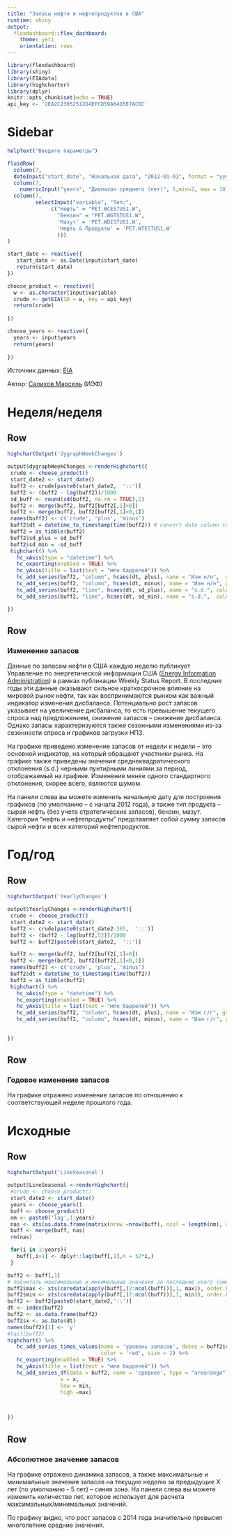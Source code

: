 ```yaml
---
title: "Запасы нефти и нефтепродуктов в США"
runtime: shiny
output:
  flexdashboard::flex_dashboard:
    theme: yeti
    orientation: rows
---
```



```r
library(flexdashboard)
library(shiny)
library(EIAdata)
library(highcharter)
library(dplyr)
knitr::opts_chunk$set(echo = TRUE)
api_key <- '2EA2C23052512D4EFCD59A64D5E7ACEC'

```


Sidebar {.sidebar}
=====================================

```r

helpText("Введите параметры")

fluidRow(
  column(7,
  dateInput("start_date", "Начальная дата", "2012-01-01", format = "yyyy-mm-dd")),
  column(7,
    numericInput("years", "Диапазон среднего (лет)", 5,min=2, max = 10)),
  column(7,
         selectInput("variable", "Тип:",
              c("Нефть" = "PET.WCESTUS1.W",
                "Бензин" = "PET.WGTSTUS1.W",
                'Мазут' = 'PET.WDISTUS1.W',
                'Нефть & Продукты' = 'PET.WTESTUS1.W'
                )))
)

start_date <- reactive({
   start_date <- as.Date(input$start_date)
   return(start_date)
})

choose_product <- reactive({
  w <- as.character(input$variable)
  crude <- getEIA(ID = w, key = api_key)
  return(crude)
  
})

choose_years <- reactive({
  years <- input$years
  return(years)
  
})


```


Источник данных: [EIA](https://www.eia.gov/petroleum/supply/weekly/)

Автор: [Салихов Марсель](marcel.salikhov@gmail.com) (ИЭФ)

Неделя/неделя
===================================== 

Row {data-height=400}
-----------------------------------------------------------------------


```r


highchartOutput('dygraphWeekChanges')

output$dygraphWeekChanges <-renderHighchart({
 crude <- choose_product()
 start_date2 <- start_date()
 buff2 <- crude[paste0(start_date2,  '::')]
 buff2 <- (buff2 - lag(buff2))/1000
 sd_buff <- round(sd(buff2, na.rm = TRUE),2)
 buff2 <- merge(buff2, buff2[buff2[,1]>0])
 buff2 <- merge(buff2, buff2[buff2[,1]<0,1])
 names(buff2) <- c('crude', 'plus', 'minus')
 buff2$dt = datetime_to_timestamp(time(buff2)) # convert date column to datestamp
 buff2 = as_tibble(buff2)
 buff2$sd_plus = sd_buff 
 buff2$sd_min = -sd_buff
 highchart() %>% 
   hc_xAxis(type = "datetime") %>% 
   hc_exporting(enabled = TRUE) %>%
   hc_yAxis(title = list(text = "млн баррелей")) %>% 
   hc_add_series(buff2, "column", hcaes(dt, plus), name = "Изм н/н",  groupPadding = 0.0, color = 'green') %>%
   hc_add_series(buff2, "column", hcaes(dt, minus), name = "Изм н/н", groupPadding = 0.0, color = 'red') %>%
   hc_add_series(buff2, "line", hcaes(dt, sd_plus), name = "s.d.", color = 'black', dashStyle = 'Dash',lineWidth=1) %>%
   hc_add_series(buff2, "line", hcaes(dt, sd_min), name = "s.d.",  color = 'black', dashStyle = 'Dash',lineWidth=1) 

})

```

Row {data-height=350}
-----------------------------------------------------------------------

### Изменение запасов 

Данные по запасам нефти в США каждую неделю публикует Управление по энергетической информации США ([Energy Information Administration](https://www.eia.gov/petroleum/supply/weekly/)) в рамках публикации Weekly Status Report. В последние годы эти данные оказывают сильное краткосрочное влияние на мировой рынок нефти, так как воспринимаются рынком как важный индикатор изменения дисбаланса. Потенциально рост запасов указывает на увеличение дисбаланса, то есть превышение текущего спроса над предложением, снижение запасов -- снижение дисбаланса. Однако запасы характеризуются также сезонными изменениями из-за сезонности спроса и графиков загрузки НПЗ. 

На графике приведено изменение запасов от недели к недели -- это основной индикатор, на который обращают участники рынка. На графике также приведены значения среднеквадратического отклонения (s.d.) черными пунтирными линиями за период, отображаемый на графике. Изменения менее одного стандартного отклонения, скорее всего, являются шумом. 

На панели слева вы можете изменить начальную дату для построения графиков (по умолчанию -- с начала 2012 года), а также тип продукта -- сырая нефть (без учета стратегических запасов), бензин, мазут. Категория "нефть и нефтепродукты" представляет собой сумму запасов сырой нефти и всех категорий нефтепродуктов. 

Год/год
===================================== 

Row {data-height=600}
-----------------------------------------------------------------------


```r


highchartOutput('YearlyChanges')

output$YearlyChanges <-renderHighchart({
 crude <- choose_product()
 start_date2 <- start_date()
 buff2 <- crude[paste0(start_date2-365,  '::')]
 buff2 <- (buff2 - lag(buff2,52))/1000
 buff2 <- buff2[paste0(start_date2,  '::')]

 buff2 <- merge(buff2, buff2[buff2[,1]>0])
 buff2 <- merge(buff2, buff2[buff2[,1]<0,1])
 names(buff2) <- c('crude', 'plus', 'minus')
 buff2$dt = datetime_to_timestamp(time(buff2))
 buff2 = as_tibble(buff2)
 highchart() %>% 
   hc_xAxis(type = "datetime") %>% 
   hc_exporting(enabled = TRUE) %>%
   hc_yAxis(title = list(text = "млн баррелей")) %>% 
   hc_add_series(buff2, "column", hcaes(dt, plus), name = "Изм г/г", groupPadding = 0.0, color = 'green') %>%
   hc_add_series(buff2, "column", hcaes(dt, minus), name = "Изм г/г", groupPadding = 0.0, color = 'red')

 
})

```

Row {data-height=350}
-----------------------------------------------------------------------

### Годовое изменение запасов

На графике отражено изменение запасов по отношению к соответствующей неделе прошлого года. 

Исходные 
===================================== 

Row {data-height=600}
-----------------------------------------------------------------------


```r
highchartOutput('LineSeasonal')

output$LineSeasonal <-renderHighchart({
 #crude <- choose_product()
 start_date2 <- start_date()
 years <- choose_years()
 buff <- choose_product()
 nm <- paste0('lag',1:years)
 nas <- xts(as.data.frame(matrix(nrow =nrow(buff), ncol = length(nm), dimnames = list(NULL,     nm))),order.by = index(buff))
 buff <- merge(buff, nas)
 rm(nas)

 for(i in 1:years){
   buff[,i+1] <- dplyr::lag(buff[,1],n = 52*i,)
 }

buff2 <- buff[,1]
# посчитать максимальные и минимальные значения за последние years (смещение на 52 недели)
buff2$max <- xts(coredata(apply(buff[,(2:ncol(buff))],1, max)), order.by = index(buff))
buff2$min <- xts(coredata(apply(buff[,(2:ncol(buff))],1, min)), order.by = index(buff))
buff2 <- buff2[paste0(start_date2,'::')]
dt <- index(buff2)
buff2 <- as.data.frame(buff2)
buff2$x <- as.Date(dt)
names(buff2)[1] <- 'y'
#tail(buff2)
highchart() %>%
   hc_add_series_times_values(name = 'уровень запасов', dates = buff2$x,values = buff2$y, 
                              color = 'red', size = 2) %>%
   hc_exporting(enabled = TRUE) %>%
   hc_yAxis(title = list(text = "млн баррелей")) %>% 
   hc_add_series_df(data = buff2, name = 'среднее', type = "arearange", 
                 x = x,
                 low = min,
                 high =max)


 
})

```

Row {data-height=350}
-----------------------------------------------------------------------

### Абсолютное значение запасов

На графике отражено динамика запасов, а также максимальные и минимальные значения запасов на текущую неделю за предыдущие X лет (по умолчанию - 5 лет) -- синия зона. На панели слева вы можете изменить количество лет, которое использует для расчета максимальных/минимальных значений.   

По графику видно, что рост запасов с 2014 года значительно превысил многолетние средние значения. 
